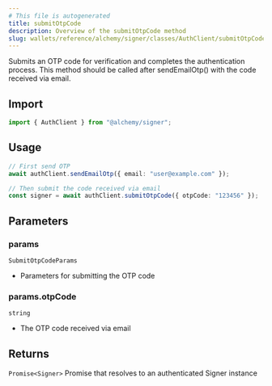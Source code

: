 ```yaml
---
# This file is autogenerated
title: submitOtpCode
description: Overview of the submitOtpCode method
slug: wallets/reference/alchemy/signer/classes/AuthClient/submitOtpCode
---
```


Submits an OTP code for verification and completes the authentication process.
This method should be called after sendEmailOtp() with the code received via email.

## Import

```ts
import { AuthClient } from "@alchemy/signer";
```

## Usage

```ts
// First send OTP
await authClient.sendEmailOtp({ email: "user@example.com" });

// Then submit the code received via email
const signer = await authClient.submitOtpCode({ otpCode: "123456" });
```

## Parameters

### params

`SubmitOtpCodeParams`

- Parameters for submitting the OTP code

### params.otpCode

`string`

- The OTP code received via email

## Returns

`Promise<Signer>`
Promise that resolves to an authenticated Signer instance
